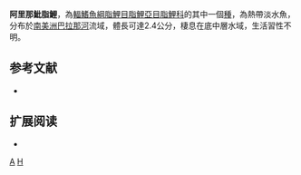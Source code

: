 {{Speciesbox 
| taxon = Hyphessobrycon arianae
| status = NE
| status_system = IUCN3.1
| authority = [[Uj|Uj]] & [[Géry|Géry]], 1989
| synonyms = 
}}
'''阿里那魮脂鯉'''，為[[輻鰭魚綱|輻鰭魚綱]][[脂鯉目|脂鯉目]][[脂鯉亞目|脂鯉亞目]][[脂鯉科|脂鯉科]]的其中一個[[種|種]]，為熱帶淡水魚，分布於[[南美洲|南美洲]][[巴拉那河|巴拉那河]]流域，體長可達2.4公分，棲息在底中層水域，生活習性不明。

== 参考文献 ==
{{refbegin}}
*{{FishBase_species|genus=Hyphessobrycon|species=arianae|year=2013|month=12}}
{{refend}}

== 扩展阅读 ==
{{refbegin}}
*{{wikispecies-inline|Hyphessobrycon arianae|阿里那魮脂鯉}}
{{refend}}
{{Taxonbar|from=Q5536176}}

[[Category:魮脂鯉屬|A]]
[[Category:1989年描述的鱼类|H]]

{{魚類小作品}}